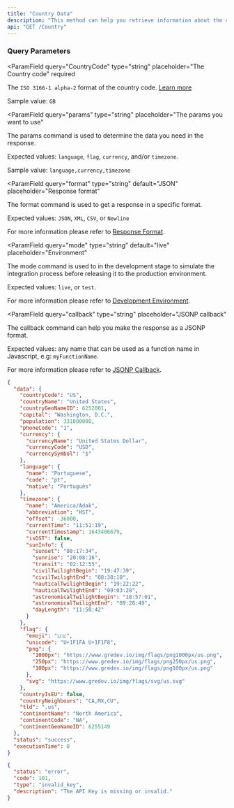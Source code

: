 ```yaml
---
title: "Country Data"
description: "This method can help you retrieve information about the country by passing the Country Code to the request."
api: "GET /Country"
---
```


### Query Parameters

<ParamField
  query="CountryCode"
  type="string"
  placeholder="The Country code"
  required
>
  The `ISO 3166-1 alpha-2` format of the country code. [Learn more](https://en.wikipedia.org/wiki/ISO_3166-1_alpha-2)

Sample value: `GB`

</ParamField>

<ParamField
  query="params"
  type="string"
  placeholder="The params you want to use"
>
  The params command is used to determine the data you need in the response.

Expected values: `language`, `flag`, `currency`, and/or `timezone`.

Sample value: `language,currency,timezone`

</ParamField>

<ParamField
  query="format"
  type="string"
  default="JSON"
  placeholder="Response format"
>
  The format command is used to get a response in a specific format.

Expected values: `JSON`, `XML`, `CSV`, or `Newline`

For more information please refer to [Response Format](/options/response-format).

</ParamField>

<ParamField
  query="mode"
  type="string"
  default="live"
  placeholder="Environment"
>
  The mode command is used to in the development stage to simulate the integration process before releasing it to the production environment.

Expected values: `live`, or `test`.

For more information please refer to [Development Environment](/options/development-environment).

</ParamField>

<ParamField
  query="callback"
  type="string"
  placeholder="JSONP callback"
>
  The callback command can help you make the response as a JSONP format.

Expected values: any name that can be used as a function name in Javascript, e.g: `myFunctionName`.

For more information please refer to [JSONP Callback](/options/jsonp-callback).

</ParamField>

<ResponseExample>

```json Success
{
  "data": {
    "countryCode": "US",
    "countryName": "United States",
    "countryGeoNameID": 6252001,
    "capital": "Washington, D.C.",
    "population": 331000000,
    "phoneCode": "1",
    "currency": {
      "currencyName": "United States Dollar",
      "currencyCode": "USD",
      "currencySymbol": "$"
    },
    "language": {
      "name": "Portuguese",
      "code": "pt",
      "native": "Português"
    },
    "timezone": {
      "name": "America/Adak",
      "abbreviation": "HST",
      "offset": -36000,
      "currentTime": "11:51:19",
      "currentTimestamp": 1643406679,
      "isDST": false,
      "sunInfo": {
        "sunset": "08:17:34",
        "sunrise": "20:08:16",
        "transit": "02:12:55",
        "civilTwilightBegin": "19:47:39",
        "civilTwilightEnd": "08:38:10",
        "nauticalTwilightBegin": "19:22:22",
        "nauticalTwilightEnd": "09:03:28",
        "astronomicalTwilightBegin": "18:57:01",
        "astronomicalTwilightEnd": "09:28:49",
        "dayLength": "11:50:42"
      }
    },
    "flag": {
      "emoji": "🇺🇸",
      "unicode": "U+1F1FA U+1F1F8",
      "png": {
        "1000px": "https://www.gredev.io/img/flags/png1000px/us.png",
        "250px": "https://www.gredev.io/img/flags/png250px/us.png",
        "100px": "https://www.gredev.io/img/flags/png100px/us.png"
      },
      "svg": "https://www.gredev.io/img/flags/svg/us.svg"
    },
    "countryIsEU": false,
    "countryNeighbours": "CA,MX,CU",
    "tld": ".us",
    "continentName": "North America",
    "continentCode": "NA",
    "continentGeoNameID": 6255149
  },
  "status": "success",
  "executionTime": 0
}
```

```json Error
{
  "status": "error",
  "code": 101,
  "type": "invalid_key",
  "description": "The API Key is missing or invalid."
}
```

</ResponseExample>
